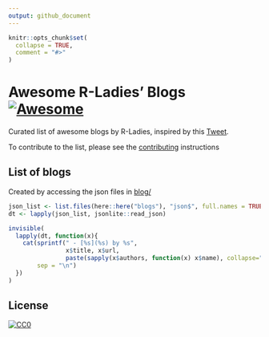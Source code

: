 ```yaml
---
output: github_document
---
```


<!-- README.md is generated from README.Rmd. Please edit that file -->

```r
knitr::opts_chunk$set(
  collapse = TRUE,
  comment = "#>"
)
```

# Awesome R-Ladies' Blogs  [![Awesome](https://awesome.re/badge.svg)](https://awesome.re)
<!-- badges: start -->
<!-- badges: end -->

Curated list of awesome blogs by R-Ladies, inspired by this [Tweet](https://twitter.com/WeAreRLadies/status/1362021673239785473).  

To contribute to the list, please see the [contributing](CONTRIBUTING.md) instructions


## List of blogs

Created by accessing the json files in [blog/](blog/)

```r
json_list <- list.files(here::here("blogs"), "json$", full.names = TRUE)
dt <- lapply(json_list, jsonlite::read_json)

invisible(
  lapply(dt, function(x){
    cat(sprintf(" - [%s](%s) by %s", 
                x$title, x$url,
                paste(sapply(x$authors, function(x) x$name), collapse=", ")),
        sep = "\n")
  })
)
```


## License

[![CC0](https://upload.wikimedia.org/wikipedia/commons/6/69/CC0_button.svg)](https://creativecommons.org/publicdomain/zero/1.0/)

